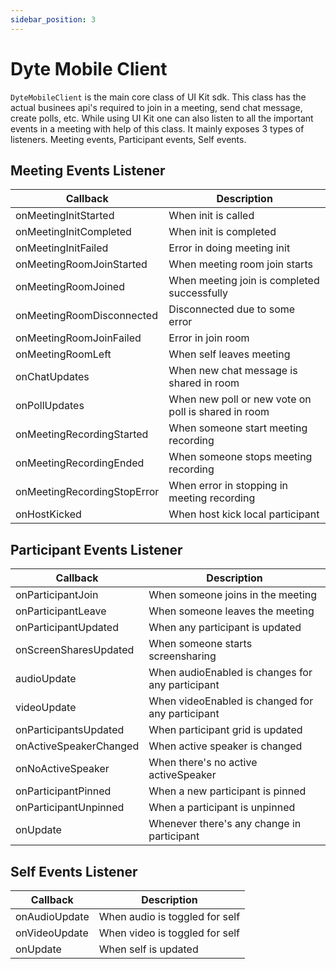 ```yaml
---
sidebar_position: 3
---
```


# Dyte Mobile Client

`DyteMobileClient` is the main core class of UI Kit sdk. This class has the
actual businees api's required to join in a meeting, send chat message, create
polls, etc. While using UI Kit one can also listen to all the important events
in a meeting with help of this class. It mainly exposes 3 types of listeners.
Meeting events, Participant events, Self events.

## Meeting Events Listener

| Callback                    | Description                                         |
| --------------------------- | --------------------------------------------------- |
| onMeetingInitStarted        | When init is called                                 |
| onMeetingInitCompleted      | When init is completed                              |
| onMeetingInitFailed         | Error in doing meeting init                         |
| onMeetingRoomJoinStarted    | When meeting room join starts                       |
| onMeetingRoomJoined         | When meeting join is completed successfully         |
| onMeetingRoomDisconnected   | Disconnected due to some error                      |
| onMeetingRoomJoinFailed     | Error in join room                                  |
| onMeetingRoomLeft           | When self leaves meeting                            |
| onChatUpdates               | When new chat message is shared in room             |
| onPollUpdates               | When new poll or new vote on poll is shared in room |
| onMeetingRecordingStarted   | When someone start meeting recording                |
| onMeetingRecordingEnded     | When someone stops meeting recording                |
| onMeetingRecordingStopError | When error in stopping in meeting recording         |
| onHostKicked                | When host kick local participant                    |

## Participant Events Listener

| Callback               | Description                                      |
| ---------------------- | ------------------------------------------------ |
| onParticipantJoin      | When someone joins in the meeting                |
| onParticipantLeave     | When someone leaves the meeting                  |
| onParticipantUpdated   | When any participant is updated                  |
| onScreenSharesUpdated  | When someone starts screensharing                |
| audioUpdate            | When audioEnabled is changes for any participant |
| videoUpdate            | When videoEnabled is changed for any participant |
| onParticipantsUpdated  | When participant grid is updated                 |
| onActiveSpeakerChanged | When active speaker is changed                   |
| onNoActiveSpeaker      | When there's no active activeSpeaker             |
| onParticipantPinned    | When a new participant is pinned                 |
| onParticipantUnpinned  | When a participant is unpinned                   |
| onUpdate               | Whenever there's any change in participant       |

## Self Events Listener

| Callback      | Description                    |
| ------------- | ------------------------------ |
| onAudioUpdate | When audio is toggled for self |
| onVideoUpdate | When video is toggled for self |
| onUpdate      | When self is updated           |
